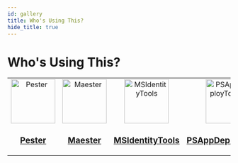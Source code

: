 ```yaml
---
id: gallery
title: Who's Using This?
hide_title: true
---
```


# Who's Using This?

<!-- prettier-ignore-start -->
<!-- markdownlint-disable -->

<table>
    <tr>
        <td align="center">
            <a href="https://pester.dev/">
                <img
                    src="https://raw.githubusercontent.com/pester/Pester/main/images/logo.png"
                    width="100px;"
                    alt="Pester"
                />
                <br />
                <h3>Pester</h3>
            </a>
        </td>
        <td align="center">
            <a href="https://maester.dev/">
                <img
                    src="https://raw.githubusercontent.com/maester365/maester/main/website/static/img/logo.svg"
                    width="100px;"
                    alt="Maester"
                />
                <br />
                <h3>Maester</h3>
            </a>
        </td>
        <td align="center">
            <a href="https://aka.ms/msid">
                <img
                    src="https://raw.githubusercontent.com/AzureAD/MSIdentityTools/main/website/static/img/logo.svg"
                    width="100px;"
                    alt="MSIdentityTools"
                />
                <br />
                <h3>MSIdentityTools</h3>
            </a>
        </td>
        <td align="center">
            <a href="https://github.com/PSAppDeployToolkit/PSAppDeployToolkit">
                <img
                    src="https://avatars.githubusercontent.com/u/11872541"
                    width="100px;"
                    alt="PSAppDeployToolkit"
                />
                <br />
                <h3>PSAppDeployToolkit</h3>
            </a>
        </td>
    </tr>
</table>
